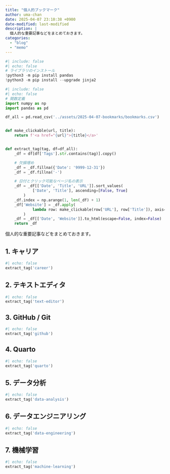 ```yaml
---
title: "個人的ブックマーク"
author: uma-chan
date: 2025-04-07 23:10:38 +0900
date-modified: last-modified
description: |
  個人的な重要記事などをまとめておきます。
categories:
  - "blog"
  - "memo"
---
```


```python
#| include: false
#| echo: false
# ライブラリのインストール
!python3 -m pip install pandas
!python3 -m pip install --upgrade jinja2
```

```python
#| include: false
#| echo: false
# 関数定義
import numpy as np
import pandas as pd

df_all = pd.read_csv('../assets/2025-04-07-bookmarks/bookmarks.csv')


def make_clickable(url, title):
    return f'<a href="{url}">{title}</a>'


def extract_tag(tag, df=df_all):
    _df = df[df['Tags'].str.contains(tag)].copy()

    # 欠損埋め
    _df = _df.fillna({'Date': '9999-12-31'})
    _df = _df.fillna('-')

    # 日付とクリック可能なページ名の表示
    _df = _df[['Date', 'Title', 'URL']].sort_values(
            ['Date', 'Title'], ascending=[False, True]
        )
    _df.index = np.arange(1, len(_df) + 1)
    _df['Website'] = _df.apply(
            lambda row: make_clickable(row['URL'], row['Title']), axis=1
        )
    _df = _df[['Date', 'Website']].to_html(escape=False, index=False)
    return _df
```

個人的な重要記事などをまとめておきます。

## 1. キャリア

```python
#| echo: false
extract_tag('career')
```

## 2. テキストエディタ

```python
#| echo: false
extract_tag('text-editor')
```

## 3. GitHub / Git

```python
#| echo: false
extract_tag('github')
```

## 4. Quarto

```python
#| echo: false
extract_tag('quarto')
```

## 5. データ分析

```python
#| echo: false
extract_tag('data-analysis')
```

## 6. データエンジニアリング

```python
#| echo: false
extract_tag('data-engineering')
```

## 7. 機械学習

```python
#| echo: false
extract_tag('machine-learning')
```
